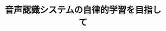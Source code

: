 ﻿---
title: "音声認識システムの自律的学習を目指して"
category: "工学院"
vol: 91
interviewee: "篠崎 隆宏"
url: "http://www.ts.ip.titech.ac.jp/index_j.html"
tags: ["システム","学習","認識","音声","自律"]
pdf: "91-3-shinozaki.pdf"
career: ""
preface: "今や我々に親しい存在となった音声認識であるが、システムの学習にかかるコストが普及の足かせになっ ている。そのコストを減らすため、篠崎研究室では半教師あり学習という方法を用いてシステムが自律的 に学習する仕組みの実現を目指している。ここでは音声認識の仕組みに触れながら、研究室で現在進めら れている研究について紹介する。"
---

